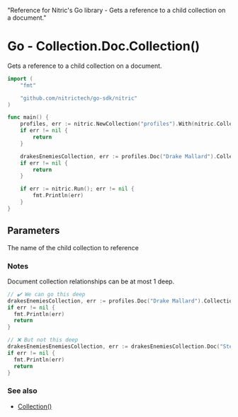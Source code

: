   "Reference for Nitric's Go library - Gets a reference to a child collection on a document."

# Go - Collection.Doc.Collection()

Gets a reference to a child collection on a document.

```go
import (
	"fmt"

	"github.com/nitrictech/go-sdk/nitric"
)

func main() {
	profiles, err := nitric.NewCollection("profiles").With(nitric.CollectionReading)
	if err != nil {
		return
	}

	drakesEnemiesCollection, err := profiles.Doc("Drake Mallard").Collection("enemies")
	if err != nil {
		return
	}

	if err := nitric.Run(); err != nil {
		fmt.Println(err)
	}
}
```

## Parameters

<Properties>
  <Property name="name" required type="string">
    The name of the child collection to reference
  </Property>
</Properties>

### Notes

Document collection relationships can be at most 1 deep.

```go
// ✔️ We can go this deep
drakesEnemiesCollection, err := profiles.Doc("Drake Mallard").Collection("enemies")
if err != nil {
  fmt.Println(err)
  return
}

// ❌ But not this deep
drakesEnemiesEnemiesCollection, err := drakesEnemiesCollection.Doc("Steel Beak").Collection("enemies")
if err != nil {
  fmt.Println(err)
  return
}
```

### See also

- [Collection()](./collection)
